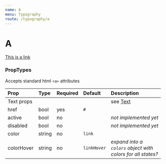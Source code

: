 ```yaml
---
name: A
menu: Typography
route: /typography/a
---
```



# A

<Playground>
  <A href="#" target="_blank">This is a link</A>
</Playground>

### PropTypes
Accepts standard html `<a>` attributes

| Prop | Type | Required | Default | Description |
|:-----|:-----|:---------|:--------|:------------|
| Text props | | | | see [Text](/typography/text) |
| href | bool | yes | `#` | |
| active | bool | no | | *not implemented yet* |
| disabled | bool | no | | *not implemented yet* |
| color | string | no | `link` | |
| colorHover | string | no | `linkHover` | *expand into a `colors` object with colors for all states?* |
